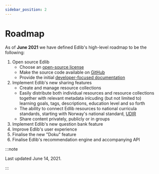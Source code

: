 ```yaml
---
sidebar_position: 2
---
```


# Roadmap

As of **June 2021** we have defined Edlib's high-level roadmap to be the following:

1. Open source Edlib
    * Choose an [open-source license](https://github.com/cerpus/Edlib/blob/master/LICENSE)
    * Make the source code available on [GitHub](https://github.com/cerpus/Edlib)
    * Provide the initial [developer-focused documentation](https://github.com/cerpus/Edlib/issues/1)
2. Implement Edlib's new sharing features
    * Create and manage resource collections
    * Easily distribute both individual resources and resource collections together with relevant metadata inlcuding (but not limited to) learning goals, tags, descriptions, education level and so forth
    * The ability to connect Edlib resources to national curricula standards, starting with Norway's national standard, [UDIR](https://www.udir.no/laring-og-trivsel/lareplanverket/)
    * Share content privately, publicly or in groups 
3. Implement Edlib's new question bank feature
4. Improve Edlib's user experience
5. Finalise the new &quot;Doku&quot; feature
6. Finalise Edlib's recommendation engine and accompanying API

:::note 

Last updated June 14, 2021. 

:::